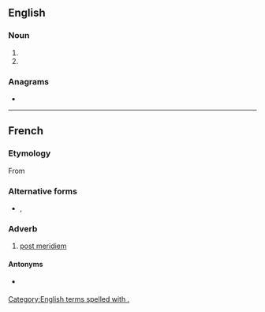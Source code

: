 {{also|㏘|p. m.|p.m.|pm|.pm|P. M.|P.M.|PM|Pm}}
==English==

===Noun===
{{en-noun|?}}

# {{alternative spelling of|en|p.m.}}
# {{alternative spelling of|en|PM}}

===Anagrams===
* {{anagrams|en|a=mp|MP|Mp|mp}}

[[Category:English terms spelled with .]]

----

==French==

===Etymology===
From {{etyl|la|fr}} {{m|la|post meridiem}}

===Alternative forms===
* {{l|fr|PM}}, {{l|fr|P. M.}}

===Adverb===
{{head|fr|adverb}}
# [[post meridiem]]

====Antonyms====
* {{sense|post meridiem}} {{l|fr|A.M.}}
